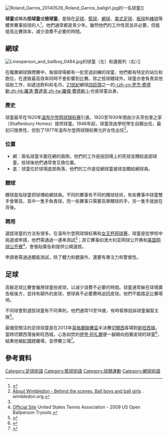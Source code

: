 {{other uses list|在體育賽事撿球的人
|替高爾夫球手背球包、提供打球的意見的人|球僮 (高爾夫球)
|陪同足球運動員進入球場的孩童|球员护送}}
{{noteTA
|G1=EPL
|T=zh-hans:球童;zh-hk:球童;zh-tw:球僮;
|1=zh-hans:球童;zh-hk:球童;zh-tw:球僮;
|2=zh-hans:艾登·阿扎尔;zh-hk:伊登·夏薩特;zh-tw:伊甸·夏沙特;
}}

[[File:Roland_Garros_20140528_Roland_Garros_ballgirl.jpg|thumbnail]]的一名球童]]

'''球童'''或稱為'''拾球童'''或'''撿球童'''，是指在[[足球|足球]]、[[籃球|籃球]]、[[網球|網球]]、[[美式足球|美式足球]]、[[板球|板球]]和[[棒球|棒球]]等體育賽事撿球的人<ref>{{citeweb |language=en |url=http://www.oxforddictionaries.com/definition/english/ballboy |title=Definition of ballboy in English |publisher=''[[牛津英語詞典|oxforddictionaries.com]]'' |accessdate=2014-08-27 |archive-date=2016-05-28 |archive-url=https://web.archive.org/web/20160528132610/http://www.oxforddictionaries.com/definition/english/ballboy |dead-url=no }}</ref>，他們通常都是青少年。雖然他們的工作性質並非必要，但能提高比賽效率，減少浪費不必要的時間。

==網球==
[[Image:Linesperson_and_ballboy_0484.jpg|thumb]]的球童（左）和邊裁判（右）]]

在職業網球錦標賽中，每個球場都有一批受過訓練的球童，他們都有特定的站位和跑位，在達致最高效率同時不會影響到比賽。除之撿球餵球外，球童亦會負責其他協助工作，如遞送飲料和毛巾。[[21世紀|21世紀]]網球[[四巨頭|四巨頭]]之一的[[罗杰·费德勒|-{zh-cn:罗杰·费德勒;zh-hk:羅渣·費達拿;zh-tw:羅傑·費德勒;}-]]也是球童出身。

===歷史===
球童最早在1920年[[温布尔登网球锦标赛|温布尔登网球锦标赛]]引進。1920至1930年間由沙夫茨伯里之家（Shaftesbury Homes）提供球童。1946年起，球童改由學校學生自願出任，最初只限男性，但到了1977年温布尔登网球锦标赛允許女性出任<ref name="Wimbledon Ballboys">[http://www.wimbledon.org/en_GB/about/guide/ballboys.html About Wimbledon - Behind the scenes, Ball boys and ball girls] {{Wayback|url=http://www.wimbledon.org/en_GB/about/guide/ballboys.html |date=20090308070835 }}. wimbledon.org.</ref>。

===位置===
* 網：兩名球童半跪在網的兩側，他們的工作是撿回場上的死球並餵給底部球童，撿球後他們通常會互換位置。
* 底：球童位於球場底部角落，他們的工作是從網球童接球並餵給網球員。

===餵球===
餵球是指球童把球傳給網球員。不同的賽事有不同的餵球技術，有些賽事中球童雙手會舉高，其中一隻手負責球，而一些賽事只需要高舉餵球的手，另一隻手就放在背後。

===聘用===
選拔球童的方法有很多。在温布尔登网球锦标赛和[[女王杯网球赛|女王杯网球赛]]，球童是從學校中挑選或申請，他們需通過一連串測試<ref name="Wimbledon Ballboys" />；其它賽事如澳大利亚网球公开赛和[[美国网球公开赛|美国网球公开赛]]<ref>[http://www.usta.com/Global/Pro_Tennis/Grand_Slams/US_Open/News/2009/2009_US_Open_Ballperson_Tryouts.aspx Official Site] {{Wayback|url=http://www.usta.com/Global/Pro_Tennis/Grand_Slams/US_Open/News/2009/2009_US_Open_Ballperson_Tryouts.aspx |date=20090627110419 }} United States Tennis Association - 2009 US Open Ballperson Tryouts.</ref>，會張貼廣告和提供公開選拔。

申請者需通過體能測試，除了體力和健康外，還要有專注力和警覺性。

==足球==
{{not|球员护送}}
高級足球比賽會僱用球童撿皮球，以減少浪費不必要的時間。球童通常躲在球場廣告板後方，並持有額外的皮球，使球員不必要費時追回皮球。他們不能踏足比賽場地。

不同球會對選拔球童有不同準則，他們通常13至16歲，有時客隊投訴球童偏幫主隊<ref name=AF_how>{{cite news|last1=Taylor|first1=Louise|title=How football clubs choose their ballboys – and ballgirls|url=http://www.theguardian.com/football/2013/jan/24/ballboys-eden-hazard-swansea-city-chelsea|accessdate=7 June 2014|work=Guardian|date=24 January 2013|archive-date=2019-12-07|archive-url=https://web.archive.org/web/20191207025540/https://www.theguardian.com/football/2013/jan/24/ballboys-eden-hazard-swansea-city-chelsea|dead-url=no}}</ref>。

最備受關注的足球球童是在2013年[[英格蘭聯賽盃|英格蘭聯賽盃]]半決賽[[切爾西足球俱樂部|切爾西]]客場對[[斯旺西城足球俱乐部|斯旺西城]]，當時切爾西落後斯旺西城，心急如焚的[[伊登·阿扎爾|伊登·阿扎爾]]便一腳踢向抱著皮球的球童<ref name=Haz1>{{cite news|last1=Hytner|first1=David|title=Chelsea's Eden Hazard may face longer ban for ballboy altercation|url=http://www.theguardian.com/football/2013/jan/25/chelsea-eden-hazard-ban-ballboy|accessdate=7 June 2014|work=Guardian|date=25 January 2013|archive-date=2020-10-28|archive-url=https://web.archive.org/web/20201028154617/https://www.theguardian.com/football/2013/jan/25/chelsea-eden-hazard-ban-ballboy|dead-url=no}}</ref>，結果他被[[紅牌|紅牌]]趕離場，並停賽三場<ref name=Hazard>{{cite news|title=FA rules out increasing Eden Hazard's three-match ban for ballboy kick|url=http://www.theguardian.com/football/2013/jan/31/fa-eden-hazard-three-match-ban|accessdate=7 June 2014|work=Guardian|date=31 January 2013|archive-date=2019-12-07|archive-url=https://web.archive.org/web/20191207184610/https://www.theguardian.com/football/2013/jan/31/fa-eden-hazard-three-match-ban|dead-url=no}}</ref>。

==參考資料==
{{reflist}}

{{網球主題}}
{{Baseball Positions}}

[[Category:足球術語|Category:足球術語]]
[[Category:籃球術語|Category:籃球術語]]
[[Category:球類運動|Category:球類運動]]
[[Category:網球術語|Category:網球術語]]